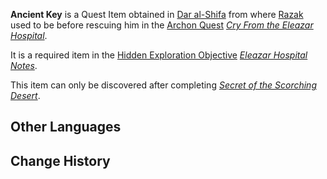 {{Item Infobox
|id           = 120031
|image        = Item Black Key.png
|type         = Quest Items
|quality      = 
|description  = A key stolen by a Masked Weasel. If there is a key, then there must be a lock that matches it. But what would an abandoned hospital still have to hide?
|source1      = Obtained in [[Dar al-Shifa]]
|source2      = 
|source3      = 
|source4      = 
|source5      = 
}}
'''Ancient Key''' is a Quest Item obtained in [[Dar al-Shifa]] from where [[Razak]] used to be before rescuing him in the [[Archon Quest]] ''[[Cry From the Eleazar Hospital]]''.

It is a required item in the [[Hidden Exploration Objective]] ''[[Eleazar Hospital Notes]]''.

This item can only be discovered after completing ''[[Secret of the Scorching Desert]]''.

<!--
==Location==
<gallery>

</gallery>
-->
==Other Languages==
{{Other Languages
|default_hidden = 1
|en      = Ancient Key
|zhs     = 陈旧的钥匙
|zhs_rm  = Chénjiù de Yàoshi
|zht     = 陳舊的鑰匙
|zht_rm  = Chénjiù de Yàoshi
|ja      = 古びた鍵
|ja_rm   = Furubita Kagi
|ko      = 낡은 열쇠
|ko_rm   = Nalgeun Yeolsoe
|es      = Llave antigua
|fr      = Clé ancienne
|ru      = Потёртый ключ
|th      = กุญแจเก่าแก่
|th_rm   = 
|vi      = Chìa Khóa Cũ Kỹ
|de      = Uralter Schlüssel
|id      = Kunci Kuno
|pt      = Chave Antiga
|tr      = Kadim Anahtar
|it      = Chiave antica
}}

==Change History==
{{Change History|3.1}}
